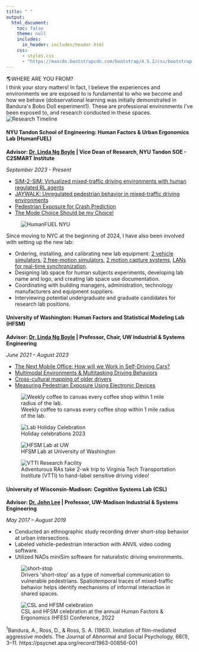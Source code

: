 ```yaml
---
title: " "
output:
  html_document:
    toc: false
    theme: null
    includes:
      in_header: includes/header.html
    css:
      - styles.css
      - "https://maxcdn.bootstrapcdn.com/bootstrap/4.5.2/css/bootstrap.min.css"
---
```





```{=html}
<div class="main-wrapper">
  <div class="content-wrapper">
    <section class="lab-section">
      <div class="intro-box">
       <div class="intro-box-title">
         <span class="emoji">🌎</span>WHERE ARE YOU FROM?
       </div>
       <div class="intro-box-content" style="--n:382;">
I think your story matters! In fact, I believe the experiences and environments we are exposed to is fundamental to who we become and how we behave (<span class="italic">dobservational learning</span> was initially demonstrated in <span class="italic">Bandura's Bobo Doll experiment</span><span class="superscript">1</span>). These are professional environments I've been exposed to, and research conducted in these spaces.
       </div>
      </div>
    <!-- Timeline Section -->
    <section class="timeline-section">
      <img src="images/timeline.png" alt="Research Timeline" class="timeline-image">
    </section>
```

```{=html}
<!-- Current Lab Section: HumanFUEL -->
<section class="lab-section">
  <div class="lab-section-split">
    <!-- Top section with two columns -->
    <div class="lab-section-top">
      <!-- Left Column: Content -->
      <div class="content-column">
        <h4>NYU Tandon School of Engineering: Human Factors & Urban Ergonomics Lab (HumanFUEL)</h4>
        
        <p><strong>Advisor: <a href="https://scholar.google.com/citations?user=-iCRFrsAAAAJ&hl=en&oi=ao">Dr. Linda Ng Boyle</a> | Vice Dean of Research, NYU Tandon SOE - C2SMART Institute</strong></p>
        <p><em>September 2023 - Present</em></p>
        
        <ul>
          <li><a href="projects.html#sim2real">SIM-2-SIM: Virtualized mixed-traffic driving environments with human regulated RL agents</a></li>
          <li><a href="projects.html#unregulated-ped">JAYWALK: Unregulated pedestrian behavior in mixed-traffic driving environments</a></li>
          <li><a href="projects.html#ped-study">Pedestrian Exposure for Crash Prediction</a></li>
          <li><a href="projects.html#mode-choice">The Mode Choice Should be my Choice!</a></li>
        </ul>
      </div>
      
      <!-- Right Column: Logo -->
      <div class="image-column">
        <div class="sticky-images">
          <figure class="image-item">
            <img src="images/humanFUEL-logo.png" alt="HumanFUEL NYU">
            <figcaption class="image-caption"> </figcaption>
          </figure>
        </div>
      </div>
    </div>

    <!-- Bottom section in single column -->
    <div class="lab-section-bottom">
      <p>Since moving to NYC at the beginning of 2024, I have also been involved with setting up the new lab:</p>
      <ul>
        <li>Ordering, installing, and calibrating new lab equipment: <a href="hardware.html#veh-sim-header">2 vehicle simulators</a>, <a href="hardware.html#free-sim-header">2 free-motion simulators</a>, <a href="hardware.html#mocap-header">2 motion capture systems</a>, <a href="hardware.html#network">LANs for real-time synchronization</a>.</li>
        <li>Designing lab space for human subjects experiments, developing lab name and logo, and creating lab space use documentation.</li>
        <li>Coordinating with building managers, administration, technology manufacturers and equipment suppliers.</li>
        <li>Interviewing potential undergraduate and graduate candidates for research lab positions.</li>
      </ul>
    </div>
  </div>
</section>
```

```{=html}
<!-- HFSM Lab -->
<section class="lab-section">
  <div class="two-column-layout">
    <div class="content-column">
      <h4>University of Washington: Human Factors and Statistical Modeling Lab (HFSM)</h4>
      <p><strong>Advisor: <a href="https://scholar.google.com/citations?user=-iCRFrsAAAAJ&hl=en&oi=ao">Dr. Linda Ng Boyle</a> | Professor, Chair, UW Industrial & Systems Engineering</strong></p>
      <p><em>June 2021 – August 2023</em></p>
      <ul>
        <li><a href="projects.html#mobile-office">The Next Mobile Office: How will we Work in Self-Driving Cars?</a></li>
        <li><a href="projects.html#multimodal-envs">Multimodal Environments & Multitasking Driving Behaviors</a></li>
        <li><a href="projects.html#profile-mapping">Cross-cultural mapping of older drivers</a></li>
        <li><a href="projects.html#pedX">Measuring Pedestrian Exposure Using Electronic Devices</a></li>
      </ul>
    </div>

    <div class="image-column">
      <div class="project-gallery">
        <div class="gallery-images" id="hfsm-gallery">
          <figure>
            <img src="images/hfsm-coffee-v2.jpeg" alt="Weekly coffee to canvas every coffee shop within 1 mile radius of the lab.">
            <figcaption class="image-caption">Weekly coffee to canvas every coffee shop within 1 mile radius of the lab.</figcaption>
          </figure>
          <figure>
            <img src="images/Secret Santa 2023-v2.jpeg" alt="Lab Holiday Celebration">
            <figcaption class="image-caption">Holiday celebrations 2023</figcaption>
          </figure>
          <figure>
            <img src="images/hfsm-uw-v2.jpeg" alt="HFSM Lab at UW">
            <figcaption class="image-caption">HFSM Lab at University of Washington</figcaption>
          </figure>
          <figure>
            <img src="images/vtti.jpeg" alt="VTTI Research Facility">
            <figcaption class="image-caption">Adventurous RAs take 2-wk trip to Virginia Tech Transportation Institute (VTTI) to hand-label sensitive driving video!</figcaption>
          </figure>
        </div>
        <div class="gallery-nav" id="hfsm-nav">
          <span class="gallery-dot"></span>
          <span class="gallery-dot"></span>
          <span class="gallery-dot"></span>
          <span class="gallery-dot"></span>
        </div>
      </div>
    </div>
  </div>
</section>
```

```{=html}
<!-- CSL Lab -->
<section class="lab-section">
  <div class="two-column-layout">
    <div class="content-column">
      <h4>University of Wisconsin-Madison: Cognitive Systems Lab (CSL)</h4>
      <p><strong>Advisor: <a href="https://scholar.google.com/citations?user=Qd6nZCAAAAAJ&hl=en">Dr. John Lee</a> | Professor, UW-Madison Industrial & Systems Engineering</strong></p>
      <p><em>May 2017 – August 2019</em></p>
      
      <ul>
        <li>Conducted an ethnographic study recording driver short-stop behavior at urban intersections.</li>
        <li>Labeled vehicle-pedestrian interaction with ANVIL video coding software.</li>
        <li>Utilized NADs miniSim software for naturalistic driving environments.</li>
      </ul>
    </div>
    
    <div class="image-column">
      <div class="project-gallery">
        <div class="gallery-images" id="csl-gallery">
          <figure>
            <img src="images/temporal-dynamics-domeyer.png" alt="short-stop">
            <figcaption class="image-caption">
              Drivers 'short-stop' as a type of nonverbal communication to vulnerable pedestrians. Spatiotemporal traces of mixed-traffic behavior helps identify mechanisms of informal interaction in shared spaces.
            </figcaption>
          </figure>
          <figure>
            <img src="images/hfsm-csl.jpeg" alt="CSL and HFSM celebration">
            <figcaption class="image-caption">
              CSL and HFSM celebration at the annual Human Factors & Ergonomics (HFES) Conference, 2022
            </figcaption>
          </figure>
        </div>
        <div class="gallery-nav" id="csl-nav">
          <span class="gallery-dot"></span>
          <span class="gallery-dot"></span>
        </div>
      </div>
    </div>
  </div>
</section>
</div>
<div class="footnotes">
      <p><sup>1</sup>Bandura, A., Ross, D., & Ross, S. A. (1963). Imitation of film-mediated aggressive models. The Journal of Abnormal and Social Psychology, 66(1), 3–11. https://psycnet.apa.org/record/1963-00856-001</p>
</div>
</div>
```


```{=html}
<script type="text/javascript">
document.addEventListener('DOMContentLoaded', () => {
  // Animation initialization
  if (!sessionStorage.getItem('animationPlayed')) {
    const introBox = document.querySelector('.intro-box');
    introBox.classList.add('animate');
    sessionStorage.setItem('animationPlayed', 'true');
  }

  // Image Gallery class
  class ImageGallery {
    constructor(container) {
      // Your existing ImageGallery code
      this.gallery = container;
      this.figures = this.gallery.querySelectorAll('figure');
      this.nav = this.gallery.nextElementSibling;
      this.dots = this.nav.querySelectorAll('.gallery-dot');
      this.currentIndex = 0;
      
      this.showImage(0);
      this.setupEventListeners();
    }
    
    // Rest of your ImageGallery class methods
    showImage(index) {
      if (index < 0 || index >= this.figures.length) return;
      
      this.figures.forEach(fig => {
        fig.style.display = 'none';
        fig.classList.remove('active');
      });
      
      this.figures[index].style.display = 'block';
      this.figures[index].classList.add('active');
      
      this.dots.forEach(dot => dot.classList.remove('active'));
      if (this.dots[index]) {
        this.dots[index].classList.add('active');
      }
      
      this.currentIndex = index;
    }
    
    setupEventListeners() {
      this.dots.forEach((dot, index) => {
        dot.addEventListener('click', () => this.showImage(index));
      });
      
      let touchStartX = 0;
      let touchEndX = 0;
      
      this.gallery.addEventListener('touchstart', (e) => {
        touchStartX = e.touches[0].clientX;
      }, { passive: true });
      
      this.gallery.addEventListener('touchend', (e) => {
        touchEndX = e.changedTouches[0].clientX;
        const swipeDistance = touchStartX - touchEndX;
        const swipeThreshold = 50;
        
        if (Math.abs(swipeDistance) > swipeThreshold) {
          if (swipeDistance > 0 && this.currentIndex < this.figures.length - 1) {
            this.showImage(this.currentIndex + 1);
          } else if (swipeDistance < 0 && this.currentIndex > 0) {
            this.showImage(this.currentIndex - 1);
          }
        }
      }, { passive: true });
    }
  }

  // Initialize galleries
  const galleries = document.querySelectorAll('.gallery-images');
  galleries.forEach(gallery => {
    new ImageGallery(gallery);
  });
});
</script>
```
